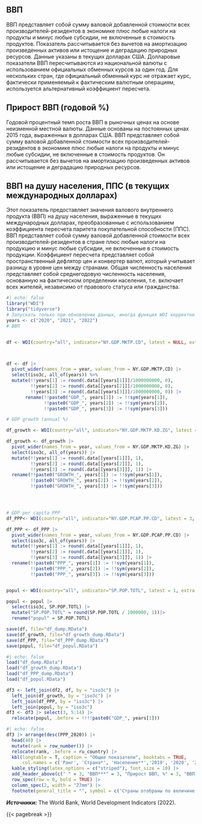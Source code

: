 ## ВВП

ВВП представляет собой сумму валовой добавленной стоимости всех производителей-резидентов в экономике плюс любые налоги на продукты и минус любые субсидии, не включенные в стоимость продуктов. Показатель рассчитывается без вычетов на амортизацию произведенных активов или истощение и деградацию природных ресурсов. Данные указаны в текущих долларах США. Долларовые показатели ВВП пересчитываются из национальной валюты с использованием официальных обменных курсов за один год. Для нескольких стран, где официальный обменный курс не отражает курс, фактически применяемый к фактическим валютным операциям, используется альтернативный коэффициент пересчета.

## Прирост ВВП (годовой %)

Годовой процентный темп роста ВВП в рыночных ценах на основе неизменной местной валюты. Данные основаны на постоянных ценах 2015 года, выраженных в долларах США. ВВП представляет собой сумму валовой добавленной стоимости всех производителей-резидентов в экономике плюс любые налоги на продукты и минус любые субсидии, не включенные в стоимость продуктов. Он рассчитывается без вычетов на амортизацию произведенных активов или истощение и деградацию природных ресурсов.

## ВВП на душу населения, ППС (в текущих международных долларах)

Этот показатель предоставляет значения валового внутреннего продукта (ВВП) на душу населения, выраженные в текущих международных долларах, преобразованные с использованием коэффициента пересчета паритета покупательной способности (ППС). ВВП представляет собой сумму валовой добавленной стоимости всех производителей-резидентов в стране плюс любые налоги на продукцию и минус любые субсидии, не включенные в стоимость продукции. Коэффициент пересчета представляет собой пространственный дефлятор цен и конвертер валют, который учитывает разницу в уровне цен между странами. Общая численность населения представляет собой среднегодовую численность населения, основанную на фактическом определении населения, т.е. включает всех жителей, независимо от правового статуса или гражданства.



```{r}
#| echo: false
library("WDI")
library("tidyverse")
# Запускать только при обновлении данных, иногда функция WDI корректно не отрабатывает
years <- c("2020", "2021", "2022")
# ВВП


df <- WDI(country="all", indicator="NY.GDP.MKTP.CD", latest = NULL, extra = TRUE)



df <- df |>
  pivot_wider(names_from = year, values_from = NY.GDP.MKTP.CD) |>
  select(iso3c, all_of(years)) %>% 
  mutate(!!years[1] := round(.data[[years[1]]]/1000000000, 0),
         !!years[2] := round(.data[[years[2]]]/1000000000, 0),
         !!years[3] := round(.data[[years[3]]]/1000000000, 0)) |> 
       rename(!!paste0("GDP_", years[1]) := !!sym(years[1]),
              !!paste0("GDP_", years[2]) := !!sym(years[2]),
              !!paste0("GDP_", years[3]) := !!sym(years[3]))

# GDP growth (annual %)

df_growth <- WDI(country="all", indicator="NY.GDP.MKTP.KD.ZG", latest = 3, extra = TRUE)

df_growth <- df_growth |>
  pivot_wider(names_from = year, values_from = NY.GDP.MKTP.KD.ZG) |>
  select(iso3c, all_of(years)) |>
  mutate(!!years[1] := round(.data[[years[1]]], 1),
         !!years[2] := round(.data[[years[2]]], 1),
         !!years[3] := round(.data[[years[3]]], 1)) |>
  rename(!!paste0("GROWTH_", years[1]) := !!sym(years[1]),
         !!paste0("GROWTH_", years[2]) := !!sym(years[2]),
         !!paste0("GROWTH_", years[3]) := !!sym(years[3]))




# GDP per capita PPP
df_PPP<- WDI(country="all", indicator="NY.GDP.PCAP.PP.CD", latest = 3, extra = TRUE)

df_PPP <- df_PPP |>
  pivot_wider(names_from = year, values_from = NY.GDP.PCAP.PP.CD) |>
  select(iso3c, all_of(years)) |>
  mutate(!!years[1] := round(.data[[years[1]]], 1),
         !!years[2] := round(.data[[years[2]]], 1),
         !!years[3] := round(.data[[years[3]]], 1)) |>
  rename(!!paste0("PPP_", years[1]) := !!sym(years[1]),
         !!paste0("PPP_", years[2]) := !!sym(years[2]),
         !!paste0("PPP_", years[3]) := !!sym(years[3]))


popul <- WDI(country="all", indicator="SP.POP.TOTL", latest = 1, extra = TRUE)

popul <- popul |>
  select(iso3c, SP.POP.TOTL) |>
  mutate("SP.POP.TOTL" = round(SP.POP.TOTL / 1000000, 1))|>
  rename("popul" = SP.POP.TOTL)

save(df, file="df_dump.RData")
save(df_growth, file="df_growth_dump.RData")
save(df_PPP, file="df_PPP_dump.RData")
save(popul, file="df_popul.RData")

```

```{r}
#| echo: false
load("df_dump.RData")
load("df_growth_dump.RData")
load("df_PPP_dump.RData")
load("df_popul.RData")

df3 <- left_join(df2, df, by = "iso3c") |> 
  left_join(df_growth, by = "iso3c") |> 
  left_join(df_PPP, by = "iso3c") |> 
  left_join(popul, by = "iso3c")
df3 <- df3 |> select(3, 5:14) |> 
  relocate(popul, .before = !!!!paste0("GDP_", years[1]))
```

```{r}
#| echo: false
df3 |> arrange(desc(PPP_2020)) |> 
  head(40) |> 
  mutate(rank = row_number()) |> 
  relocate(rank, .before = ru_country) |> 
  kbl(longtable = T, caption = "Общие показатели", booktabs = TRUE,
      col.names = c('Ранг', 'Страна*', 'Население**','2019', '2020', '2021', '2019', '2020', '2021', '2019', '2020', '2021')) |> 
  kable_styling(latex_options = c("striped"), font_size = 10) |> 
  add_header_above(c(" " = 3, "ВВП***" = 3, "Прирост ВВП, %" = 3, "ВВП по ППС***" = 3)) |> 
  row_spec(row = 0, bold = TRUE) |> 
  column_spec(2, width = "27mm") |> 
  footnote(general_title = "", symbol = c('Страны отобраны по величине ВВП по ППС за 2020 год. ', 'Оценка на середину 2021 года, млн чел.','млрд долл.', "NA - нет данных"), symbol_manual = c('*', '**', '***', '****'))

```

***Источники:*** The World Bank, World Development Indicators (2022).

{{< pagebreak >}}